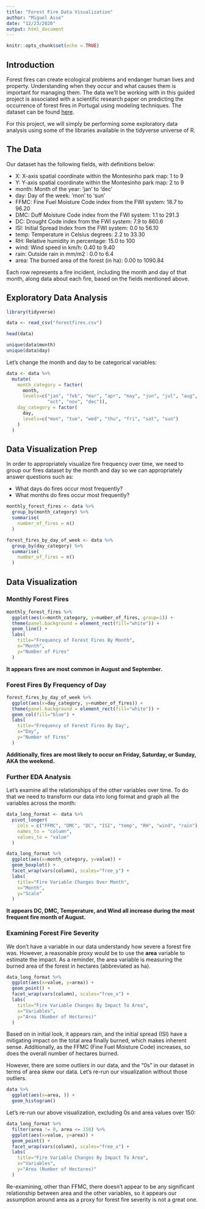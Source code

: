 ```yaml
---
title: "Forest Fire Data Visualization"
author: "Miguel Asse"
date: "12/23/2020"
output: html_document
---
```


```r
knitr::opts_chunk$set(echo = TRUE)
```

## Introduction

Forest fires can create ecological problems and endanger human lives and
property. Understanding when they occur and what causes them is important for
managing them. The data we'll be working with in this guided project is
associated with a scientific research paper on predicting the occurrence of
forest fires in Portugal using modeling techniques. The dataset can be found
[here](https://archive.ics.uci.edu/ml/machine-learning-databases/forest-fires/).

For this project, we will simply be performing some exploratory data analysis
using some of the libraries available in the tidyverse universe of R.

## The Data

Our dataset has the following fields, with definitions below:

* X: X-axis spatial coordinate within the Montesinho park map: 1 to 9
* Y: Y-axis spatial coordinate within the Montesinho park map: 2 to 9
* month: Month of the year: 'jan' to 'dec'
* day: Day of the week: 'mon' to 'sun'
* FFMC: Fine Fuel Moisture Code index from the FWI system: 18.7 to 96.20
* DMC: Duff Moisture Code index from the FWI system: 1.1 to 291.3
* DC: Drought Code index from the FWI system: 7.9 to 860.6
* ISI: Initial Spread Index from the FWI system: 0.0 to 56.10
* temp: Temperature in Celsius degrees: 2.2 to 33.30
* RH: Relative humidity in percentage: 15.0 to 100
* wind: Wind speed in km/h: 0.40 to 9.40
* rain: Outside rain in mm/m2 : 0.0 to 6.4
* area: The burned area of the forest (in ha): 0.00 to 1090.84

Each row represents a fire incident, including the month and day of that month, along data about each fire, based on the fields mentioned above.

## Exploratory Data Analysis

```r
library(tidyverse)

data <- read_csv("forestfires.csv")

head(data)

unique(data$month)
unique(data$day)
```

Let's change the month and day to be categorical variables:

```r
data <- data %>%
  mutate(
    month_category = factor(
      month,
      levels=c("jan", "feb", "mar", "apr", "may", "jun", "jul", "aug", "sep",
               "oct", "nov", "dec")),
    day_category = factor(
      day,
      levels=c("mon", "tue", "wed", "thu", "fri", "sat", "sun")
    )
  )
```

## Data Visualization Prep

In order to appropriately visualize fire frequency over time, we need to group
our fires dataset by the month and day so we can appropriately answer questions
such as:

* What days do fires occur most frequently?
* What months do fires occur most frequently?

```r
monthly_forest_fires <- data %>%
  group_by(month_category) %>%
  summarise(
    number_of_fires = n()
  )

forest_fires_by_day_of_week <- data %>%
  group_by(day_category) %>%
  summarise(
    number_of_fires = n()
  )
```   

## Data Visualization

### Monthly Forest Fires

```r
monthly_forest_fires %>%
  ggplot(aes(x=month_category, y=number_of_fires, group=1)) +
  theme(panel.background = element_rect(fill="white")) + 
  geom_line() +
  labs(
    title="Frequency of Forest Fires By Month",
    x="Month",
    y="Number of Fires"
  )
```

**It appears fires are most common in August and September.**

### Forest Fires By Frequency of Day 

```r
forest_fires_by_day_of_week %>%
  ggplot(aes(x=day_category, y=number_of_fires)) +
  theme(panel.background = element_rect(fill="white")) + 
  geom_col(fill="blue") +
  labs(
    title="Frequency of Forest Fires By Day",
    x="Day",
    y="Number of Fires"
  )
```

**Additionally, fires are most likely to occur on Friday, Saturday, or Sunday,
AKA the weekend.**

### Further EDA Analysis

Let's examine all the relationships of the other variables over time. To do that
we need to transform our data into long format and graph all the variables
across the month:

```r
data_long_format <- data %>%
  pivot_longer(
    cols = c("FFMC", "DMC", "DC", "ISI", "temp", "RH", "wind", "rain"),
    names_to = "column",
    values_to = "value"
  )

data_long_format %>%
  ggplot(aes(x=month_category, y=value)) +
  geom_boxplot() +
  facet_wrap(vars(column), scales="free_y") +
  labs(
    title="Fire Variable Changes Over Month",
    x="Month",
    y="Scale"
  )
```

**It appears DC, DMC, Temperature, and Wind all increase during the most
frequent fire month of August.**

### Examining Forest Fire Severity

We don't have a variable in our data understandy how severe a forest fire was.
However, a reasonable proxy would be to use the **area** variable to estimate
the impact. As a reminder, the area variable is measuring the burned area of the
forest in hectares (abbreviated as ha).

```r
data_long_format %>%
  ggplot(aes(x=value, y=area)) +
  geom_point() +
  facet_wrap(vars(column), scales="free_x") +
  labs(
    title="Fire Variable Changes By Impact To Area",
    x="Variables",
    y="Area (Number of Hectares)"
  )
```

Based on in initial look, it appears rain, and the initial spread (ISI) have a
mitigating impact on the total area finally burned, which makes inherent sense.
Additionally, as the FFMC (Fine Fuel Moisture Code) increases, so does the
overall number of hectares burned.

However, there are some outliers in our data, and the "0s" in our dataset in
terms of area skew our data. Let's re-run our visualization without those
outliers.

```r
data %>%
  ggplot(aes(x=area, )) +
  geom_histogram()
```

Let's re-run our above visualization, excluding 0s and area values over 150:

```r
data_long_format %>%
  filter(area != 0, area <= 150) %>%
  ggplot(aes(x=value, y=area)) +
  geom_point() +
  facet_wrap(vars(column), scales="free_x") +
  labs(
    title="Fire Variable Changes By Impact To Area",
    x="Variables",
    y="Area (Number of Hectares)"
  )

```

Re-examining, other than FFMC, there doesn't appear to be any significant
relationship between area and the other variables, so it appears our assumption
around area as a proxy for forest fire severity is not a great one.
